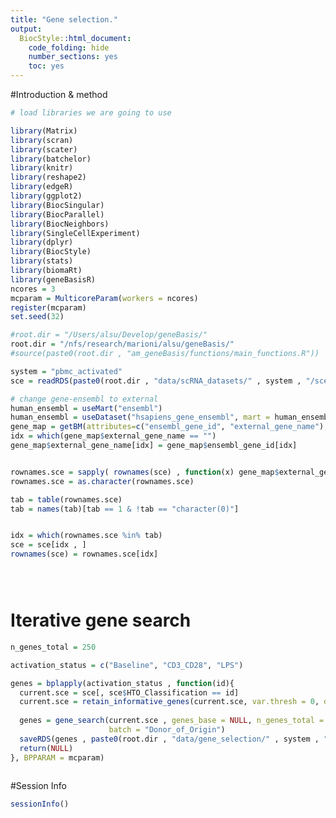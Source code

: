 ```yaml
---
title: "Gene selection."
output:
  BiocStyle::html_document:
    code_folding: hide
    number_sections: yes
    toc: yes  
---
```


#Introduction & method


```r
# load libraries we are going to use

library(Matrix)
library(scran)
library(scater)
library(batchelor)
library(knitr)
library(reshape2)
library(edgeR)
library(ggplot2)
library(BiocSingular)
library(BiocParallel)
library(BiocNeighbors)
library(SingleCellExperiment)
library(dplyr)
library(BiocStyle)
library(stats)
library(biomaRt)
library(geneBasisR)
ncores = 3
mcparam = MulticoreParam(workers = ncores)
register(mcparam)
set.seed(32)

#root.dir = "/Users/alsu/Develop/geneBasis/"
root.dir = "/nfs/research/marioni/alsu/geneBasis/"
#source(paste0(root.dir , "am_geneBasis/functions/main_functions.R"))

system = "pbmc_activated"
sce = readRDS(paste0(root.dir , "data/scRNA_datasets/" , system , "/sce_" , system , ".Rds"))

# change gene-ensembl to external
human_ensembl = useMart("ensembl")
human_ensembl = useDataset("hsapiens_gene_ensembl", mart = human_ensembl)
gene_map = getBM(attributes=c("ensembl_gene_id", "external_gene_name"), filters = "ensembl_gene_id", values = rownames(sce), mart = human_ensembl)
idx = which(gene_map$external_gene_name == "")
gene_map$external_gene_name[idx] = gene_map$ensembl_gene_id[idx]


rownames.sce = sapply( rownames(sce) , function(x) gene_map$external_gene_name[gene_map$ensembl_gene_id == x])
rownames.sce = as.character(rownames.sce)

tab = table(rownames.sce)
tab = names(tab)[tab == 1 & !tab == "character(0)"]


idx = which(rownames.sce %in% tab)
sce = sce[idx , ]
rownames(sce) = rownames.sce[idx]





```


# Iterative gene search

```r


n_genes_total = 250

activation_status = c("Baseline", "CD3_CD28", "LPS")

genes = bplapply(activation_status , function(id){
  current.sce = sce[, sce$HTO_Classification == id]
  current.sce = retain_informative_genes(current.sce, var.thresh = 0, discard.mt = T)
  
  genes = gene_search(current.sce , genes_base = NULL, n_genes_total = n_genes_total, genes.discard_prefix = c("RPL", "RPS" , "MT-") , 
                      batch = "Donor_of_Origin")
  saveRDS(genes , paste0(root.dir , "data/gene_selection/" , system , "/" , "gene_selection_", id, ".Rds"))
  return(NULL)
}, BPPARAM = mcparam)



```

#Session Info

```r
sessionInfo()
```
